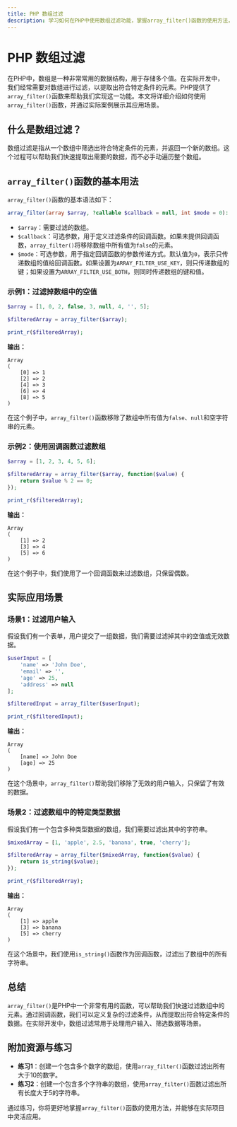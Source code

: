 ```yaml
---
title: PHP 数组过滤
description: 学习如何在PHP中使用数组过滤功能，掌握array_filter()函数的使用方法，并通过实际案例理解其应用场景。
---
```


# PHP 数组过滤

在PHP中，数组是一种非常常用的数据结构，用于存储多个值。在实际开发中，我们经常需要对数组进行过滤，以提取出符合特定条件的元素。PHP提供了`array_filter()`函数来帮助我们实现这一功能。本文将详细介绍如何使用`array_filter()`函数，并通过实际案例展示其应用场景。

## 什么是数组过滤？

数组过滤是指从一个数组中筛选出符合特定条件的元素，并返回一个新的数组。这个过程可以帮助我们快速提取出需要的数据，而不必手动遍历整个数组。

## `array_filter()`函数的基本用法

`array_filter()`函数的基本语法如下：

```php
array_filter(array $array, ?callable $callback = null, int $mode = 0): array
```

- `$array`：需要过滤的数组。
- `$callback`：可选参数，用于定义过滤条件的回调函数。如果未提供回调函数，`array_filter()`将移除数组中所有值为`false`的元素。
- `$mode`：可选参数，用于指定回调函数的参数传递方式。默认值为`0`，表示只传递数组的值给回调函数。如果设置为`ARRAY_FILTER_USE_KEY`，则只传递数组的键；如果设置为`ARRAY_FILTER_USE_BOTH`，则同时传递数组的键和值。

### 示例1：过滤掉数组中的空值

```php
$array = [1, 0, 2, false, 3, null, 4, '', 5];

$filteredArray = array_filter($array);

print_r($filteredArray);
```

**输出：**

```
Array
(
    [0] => 1
    [2] => 2
    [4] => 3
    [6] => 4
    [8] => 5
)
```

在这个例子中，`array_filter()`函数移除了数组中所有值为`false`、`null`和空字符串的元素。

### 示例2：使用回调函数过滤数组

```php
$array = [1, 2, 3, 4, 5, 6];

$filteredArray = array_filter($array, function($value) {
    return $value % 2 == 0;
});

print_r($filteredArray);
```

**输出：**

```
Array
(
    [1] => 2
    [3] => 4
    [5] => 6
)
```

在这个例子中，我们使用了一个回调函数来过滤数组，只保留偶数。

## 实际应用场景

### 场景1：过滤用户输入

假设我们有一个表单，用户提交了一组数据，我们需要过滤掉其中的空值或无效数据。

```php
$userInput = [
    'name' => 'John Doe',
    'email' => '',
    'age' => 25,
    'address' => null
];

$filteredInput = array_filter($userInput);

print_r($filteredInput);
```

**输出：**

```
Array
(
    [name] => John Doe
    [age] => 25
)
```

在这个场景中，`array_filter()`帮助我们移除了无效的用户输入，只保留了有效的数据。

### 场景2：过滤数组中的特定类型数据

假设我们有一个包含多种类型数据的数组，我们需要过滤出其中的字符串。

```php
$mixedArray = [1, 'apple', 2.5, 'banana', true, 'cherry'];

$filteredArray = array_filter($mixedArray, function($value) {
    return is_string($value);
});

print_r($filteredArray);
```

**输出：**

```
Array
(
    [1] => apple
    [3] => banana
    [5] => cherry
)
```

在这个场景中，我们使用`is_string()`函数作为回调函数，过滤出了数组中的所有字符串。

## 总结

`array_filter()`是PHP中一个非常有用的函数，可以帮助我们快速过滤数组中的元素。通过回调函数，我们可以定义复杂的过滤条件，从而提取出符合特定条件的数据。在实际开发中，数组过滤常用于处理用户输入、筛选数据等场景。

## 附加资源与练习

- **练习1**：创建一个包含多个数字的数组，使用`array_filter()`函数过滤出所有大于10的数字。
- **练习2**：创建一个包含多个字符串的数组，使用`array_filter()`函数过滤出所有长度大于5的字符串。

通过练习，你将更好地掌握`array_filter()`函数的使用方法，并能够在实际项目中灵活应用。